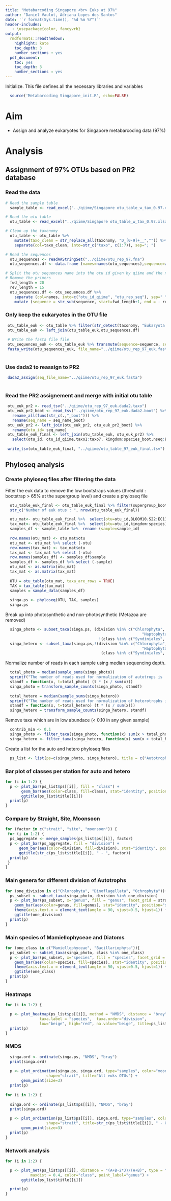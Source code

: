 ```yaml
---
title: "Metabarcoding Singapore <br> Euks at 97%"
author: "Daniel Vaulot, Adriana Lopes dos Santos"
date: '`r format(Sys.time(), "%d %m %Y")`'
header-includes:
   - \usepackage{color, fancyvrb}
output:
  rmdformats::readthedown:
    highlight: kate
    toc_depth: 3
    number_sections : yes    
  pdf_document: 
    toc: yes
    toc_depth: 3
    number_sections : yes
---
```



Initialize. This file defines all the necessary libraries and variables

```r
  source('Metabarcoding Singapore_init.R', echo=FALSE)
```

# Aim

* Assign and analyze eukaryotes for Singapore metabarcoding data (97%)

# Analysis

## Assignment of 97% OTUs based on PR2 database

### Read the data

```r
# Read the sample table
  sample_table <- read_excel("../qiime/Singapore otu_table_w_tax_0.97.xlsx", sheet="samples")

# Read the otu table
  otu_table <- read_excel("../qiime/Singapore otu_table_w_tax_0.97.xlsx", sheet="otu_table")

# Clean up the taxonomy
  otu_table <- otu_table %>% 
    mutate(taxo_clean = str_replace_all(taxonomy, "D_[0-9]+__","")) %>% 
    separate(col=taxo_clean, into=str_c("taxo", c(1:7)), sep="; ")

# Read the sequences
  otu_sequences <- readAAStringSet("../qiime/otu_rep_97.fna")
  otu_sequences.df <- data.frame (names=names(otu_sequences),sequence=as.character(otu_sequences))

# Split the otu sequences name into the otu id given by qiime and the name of the representative sequence  
# Remove the primers 
  fwd_length = 20
  rev_length = 15
  otu_sequences.df <- otu_sequences.df %>% 
    separate (col=names, into=c("otu_id_qiime", "otu_rep_seq"), sep=" ") %>%
    mutate (sequence = str_sub(sequence, start=fwd_length+1, end = - rev_length - 1))
```

### Only keep the eukaryotes in the OTU file

```r
 otu_table_euk <- otu_table %>% filter(str_detect(taxonomy, "Eukaryota|Unassigned"))
 otu_table_euk <- left_join(otu_table_euk,otu_sequences.df)
 
 # Write the fasta file file
 otu_sequences_euk <- otu_table_euk %>% transmute(sequence=sequence, seq_name=otu_id)
 fasta_write(otu_sequences_euk, file_name="../qiime/otu_rep_97_euk.fasta", compress = FALSE, taxo_include = FALSE)
 
```
### Use dada2 to reassign to PR2

```r
 dada2_assign(seq_file_name="../qiime/otu_rep_97_euk.fasta")
 
```

### Read the PR2 assignement and merge with initial otu table

```r
 otu_euk_pr2 <- read_tsv("../qiime/otu_rep_97_euk.dada2.taxo")
 otu_euk_pr2_boot <- read_tsv("../qiime/otu_rep_97_euk.dada2.boot") %>%
   rename_all(funs(str_c(.,"_boot"))) %>% 
   rename(seq_name = seq_name_boot)
 otu_euk_pr2 <- left_join(otu_euk_pr2, otu_euk_pr2_boot) %>% 
   rename(otu_id= seq_name)
 otu_table_euk_final <- left_join(otu_table_euk, otu_euk_pr2) %>% 
   select(otu_id, otu_id_qiime,taxo1:taxo7, kingdom:species_boot,nseq:EC11.S24, otu_rep_seq, sequence)
          
 write_tsv(otu_table_euk_final, "../qiime/otu_table_97_euk_final.tsv")
```


## Phyloseq analysis

### Create phyloseq files after filtering the data

Filter the euk data to remove the low bootstraps values  (threshold : bootstrap > 65% at the supergroup level) and create a phyloseq file

```r
  otu_table_euk_final <- otu_table_euk_final %>% filter(supergroup_boot > 65)
  str_c("Number of euk otus : ", nrow(otu_table_euk_final))

  otu_mat<- otu_table_euk_final %>%  select(otu=otu_id,BLOOM10.S22:EC11.S24 )
  tax_mat<- otu_table_euk_final %>%  select(otu=otu_id,kingdom:species)
  samples_df <- sample_table %>%  rename (sample=sample_id)
  
  row.names(otu_mat) <- otu_mat$otu
  otu_mat <- otu_mat %>% select (-otu) 
  row.names(tax_mat) <- tax_mat$otu
  tax_mat <- tax_mat %>% select (-otu) 
  row.names(samples_df) <- samples_df$sample
  samples_df <- samples_df %>% select (-sample)
  otu_mat <- as.matrix(otu_mat)
  tax_mat <- as.matrix(tax_mat)
  
  OTU = otu_table(otu_mat, taxa_are_rows = TRUE)
  TAX = tax_table(tax_mat)
  samples = sample_data(samples_df)
  
  singa.ps <- phyloseq(OTU, TAX, samples)
  singa.ps
```
Break up into photosynthetic and non-photosynthetic (Metazoa are removed)

```r
  singa_photo <- subset_taxa(singa.ps, (division %in% c("Chlorophyta", "Dinoflagellata", "Cryptophyta", "Rhodophyta",
                                                            "Haptophyta", "Ochrophyta", "Cercozoa")) &
                                         !(class %in% c("Syndiniales", "Sarcomonadea")))
  singa_hetero <- subset_taxa(singa.ps,!(division %in% c("Chlorophyta", "Dinoflagellata", "Cryptophyta","Rhodophyta", 
                                                            "Haptophyta", "Ochrophyta", "Cercozoa", "Metazoa")) |
                                          (class %in% c("Syndiniales", "Sarcomonadea")))
```


Normalize number of reads in each sample using median sequencing depth.

```r
  total_photo = median(sample_sums(singa_photo))
  sprintf("The number of reads used for normalization of autotrops is  %.0f", total_photo)
  standf = function(x, t=total_photo) (t * (x / sum(x)))
  singa_photo = transform_sample_counts(singa_photo, standf)
  
  total_hetero = median(sample_sums(singa_hetero))
  sprintf("The number of reads used for normalization of heterotrophs is  %.0f", total_hetero)
  standf = function(x, t=total_hetero) (t * (x / sum(x)))
  singa_hetero = transform_sample_counts(singa_hetero, standf)

```
Remove taxa which are in low abundace (< 0.10 in any given sample)

```r
  contrib_min <- 0.1
  singa_photo <- filter_taxa(singa_photo, function(x) sum(x > total_photo*contrib_min) > 0, TRUE)
  singa_hetero <- filter_taxa(singa_hetero, function(x) sum(x > total_hetero*contrib_min) > 0, TRUE)
```


Create a list for the auto and hetero phyloseq files

```r
  ps_list <- list(ps=c(singa_photo, singa_hetero), title = c("Autotrophs", "Heterotrophs"))
```

### Bar plot of classes per station for auto and hetero

```r

for (i in 1:2) {
  p <- plot_bar(ps_list$ps[[i]], fill = "class") + 
       geom_bar(aes(color=class, fill=class), stat="identity", position="stack") + 
       ggtitle(ps_list$title[[i]])
  print(p)
}
```


### Compare by Straight, Site, Moonsoon

```r
for (factor in c("strait", "site", "moonsoon")) {  
 for (i in 1:2) {
  ps_aggregate <- merge_samples(ps_list$ps[[i]], factor)
  p <- plot_bar(ps_aggregate, fill = "division") + 
      geom_bar(aes(color=division, fill=division), stat="identity", position="stack") +
      ggtitle(str_c(ps_list$title[[i]], " - ", factor))
  print(p)
 }
}
```


### Main genera for different division of Autotrophs

```r
for (one_division in c("Chlorophyta", "Dinoflagellata", "Ochrophyta")){
  ps_subset <- subset_taxa(singa_photo, division %in% one_division)
  p <- plot_bar(ps_subset, x="genus", fill = "genus", facet_grid = strait~moonsoon) +
    geom_bar(aes(color=genus, fill=genus), stat="identity", position="stack") +
    theme(axis.text.x = element_text(angle = 90, vjust=0.5, hjust=1)) +
    ggtitle(one_division)
  print(p)  
}
```


### Main species of Mamiellophyceae and Diatoms

```r
for (one_class in c("Mamiellophyceae", "Bacillariophyta")){
  ps_subset <- subset_taxa(singa_photo, class %in% one_class)
  p <- plot_bar(ps_subset, x="species", fill = "species", facet_grid = strait~moonsoon) +
    geom_bar(aes(color=species, fill=species), stat="identity", position="stack") +
    theme(axis.text.x = element_text(angle = 90, vjust=0.5, hjust=1)) +
    ggtitle(one_class)
  print(p)  
}
```


### Heatmaps

```r

for (i in 1:2) {

  p <- plot_heatmap(ps_list$ps[[i]], method = "NMDS", distance = "bray", 
               taxa.label = "species",  taxa.order="division",
               low="beige", high="red", na.value="beige", title=ps_list$title[[i]])
  print(p)
}
```

### NMDS

```r
  singa.ord <- ordinate(singa.ps, "NMDS", "bray")
  print(singa.ord)
  
  p <- plot_ordination(singa.ps, singa.ord, type="samples", color="moonsoon", 
                  shape="strait", title="All euks OTUs") +
       geom_point(size=3)
  print(p)
  
for (i in 1:2) {
  
  singa.ord <- ordinate(ps_list$ps[[i]], "NMDS", "bray")
  print(singa.ord)

  p <- plot_ordination(ps_list$ps[[i]], singa.ord, type="samples", color="moonsoon", 
                  shape="strait", title=str_c(ps_list$title[[i]], " - Only abundant OTUs (> 10% in at least one sample)")) +
       geom_point(size=3)
  print(p)
}
```

### Network analysis

```r

for (i in 1:2) {

  p <- plot_net(ps_list$ps[[i]], distance = "(A+B-2*J)/(A+B)", type = "taxa", 
           maxdist = 0.4, color="class", point_label="genus") +
       ggtitle(ps_list$title[[i]])

  print(p)
}

```

